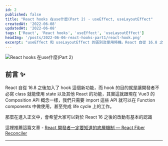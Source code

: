 ```yaml
---
id: 2
published: false
title: "React hooks 在use什麼(Part 2) - useEffect, useLayoutEffect"
createdAt: '2022-06-08'
updatedAt: '2022-06-08'
tags: ['React', 'React hooks', 'useEffect', 'useLayoutEffect']
headImg: '/posts/2022-06-06-react-hooks-part1/react-hook.png'
excerpt: "useEffect 和 useLayoutEffect 的區別及使用時機。React 自從 16.8 之後加入了 hook 這個新功能，而 hook 的目的就是讓開發者不必寫 class 就能使用 state 以及其他 React 的功能，其實這就跟現在 Vue3 的 Composition API 概念一樣，我們只需要 import 這些 API 就可以在 Function components 中做使用，甚至完成 life cycle 上的工作。"
---
```


<Image
    src="/posts/2022-06-06-react-hooks-part1/react-hook.png"
    alt="React hooks 在use什麼(Part 2)"
/>

## 前言 ✨

React 自從 16.8 之後加入了 hook 這個新功能，而 hook 的目的就是讓開發者不必寫 class 就能使用 state 以及其他 React 的功能，其實這就跟現在 Vue3 的 Composition API 概念一樣，我們只需要 import 這些 API 就可以在 Function components 中做使用，甚至完成 life cycle 上的工作。

那麼在進入正文中，會希望大家可以對於 React 16 之後的改動有基本的認識

這裡推薦這篇文章 - [React 開發者一定要知道的底層機制 — React Fiber Reconciler]( https://medium.com/starbugs/react-%E9%96%8B%E7%99%BC%E8%80%85%E4%B8%80%E5%AE%9A%E8%A6%81%E7%9F%A5%E9%81%93%E7%9A%84%E5%BA%95%E5%B1%A4%E6%9E%B6%E6%A7%8B-react-fiber-c3ccd3b047a1)

---

